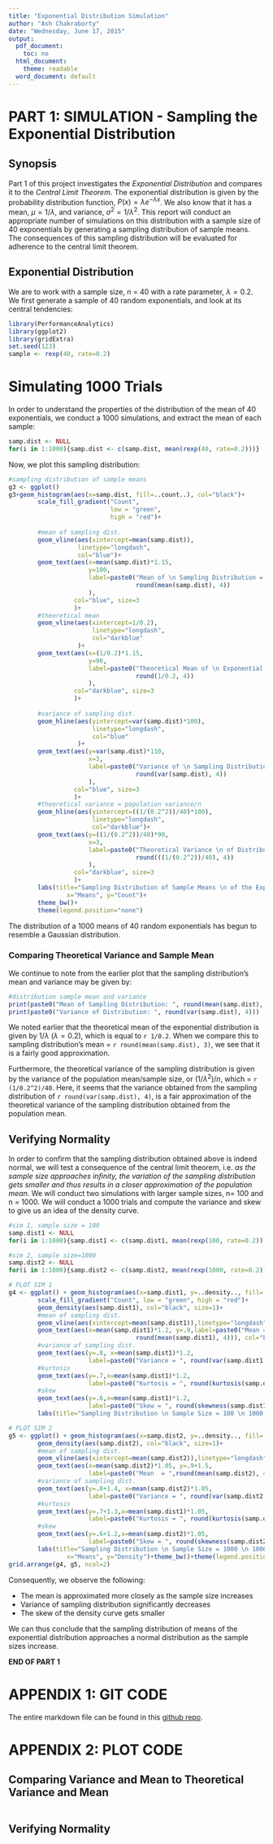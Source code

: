 ```yaml
---
title: "Exponential Distribution Simulation"
author: "Ash Chakraborty"
date: "Wednesday, June 17, 2015"
output:
  pdf_document:
    toc: no
  html_document:
    theme: readable
  word_document: default
---
```


# PART 1: SIMULATION - Sampling the Exponential Distribution

## Synopsis

Part 1 of this project investigates the _Exponential Distribution_ and compares it to the _Central Limit Theorem_. The exponential distribution is given by the probability distribution function, $P(x)=\lambda e^{-\lambda x}$. We also know that it has a mean, $\mu = 1/\lambda$, and variance, $\sigma^{2}=1/\lambda^{2}$. This report will conduct an appropriate number of simulations on this distribution with a sample size of 40 exponentials by generating a sampling distribution of sample means. The consequences of this sampling distribution will be evaluated for adherence to the central limit theorem.  

## Exponential Distribution

We are to work with a sample size, n = 40 with a rate parameter, $\lambda = 0.2$. We first generate a sample of 40 random exponentials, and look at its central tendencies:
```r
library(PerformanceAnalytics)
library(ggplot2)
library(gridExtra)
set.seed(123)
sample <- rexp(40, rate=0.2)
```  

# Simulating 1000 Trials

In order to understand the properties of the distribution of the mean of 40 exponentials, we conduct a 1000 simulations, and extract the mean of each sample:

```r
samp.dist <- NULL
for(i in 1:1000){samp.dist <- c(samp.dist, mean(rexp(40, rate=0.2)))}
```   

Now, we plot this sampling distribution:  

```r

#sampling distribution of sample means
g3 <- ggplot() 
g3+geom_histogram(aes(x=samp.dist, fill=..count..), col="black")+
        scale_fill_gradient("Count", 
                            low = "green", 
                            high = "red")+
        
        #mean of sampling dist.
        geom_vline(aes(xintercept=mean(samp.dist)),
                   linetype="longdash", 
                   col="blue")+
        geom_text(aes(x=mean(samp.dist)*1.15, 
                      y=100,
                      label=paste0("Mean of \n Sampling Distribution = ",
                                   round(mean(samp.dist), 4))
                      ), 
                  col="blue", size=3
                  )+
        #theoretical mean
        geom_vline(aes(xintercept=1/0.2),
                       linetype="longdash",
                       col="darkblue"
                   )+
        geom_text(aes(x=(1/0.2)*1.15, 
                      y=90,
                      label=paste0("Theoretical Mean of \n Exponential Distribution = ", 
                                   round(1/0.2, 4))
                      ), 
                  col="darkblue", size=3
                  )+
        
        #variance of sampling dist.
        geom_hline(aes(yintercept=var(samp.dist)*100),
                       linetype="longdash",
                       col="blue"
                   )+
        geom_text(aes(y=var(samp.dist)*110, 
                      x=3,
                      label=paste0("Variance of \n Sampling Distribution = ", 
                                   round(var(samp.dist), 4))
                      ), 
                  col="blue", size=3
                  )+
        #theoretical variance = population variance/n
        geom_hline(aes(yintercept=((1/(0.2^2))/40)*100),
                       linetype="longdash",
                       col="darkblue")+
        geom_text(aes(y=((1/(0.2^2))/40)*90, 
                      x=3,
                      label=paste0("Theoretical Variance \n of Distribution = ", 
                                   round(((1/(0.2^2))/40), 4))
                      ), 
                  col="darkblue", size=3
                  )+                 
        labs(title="Sampling Distribution of Sample Means \n of the Exponential Distribution (1000 Trials)",
                x="Means", y="Count")+
        theme_bw()+
        theme(legend.position="none")
```  

The distribution of a 1000 means of 40 random exponentials has begun to resemble a Gaussian distribution.   

### Comparing Theoretical Variance and Sample Mean

We continue to note from the earlier plot that the sampling distribution's mean and variance may be given by:
```r
#distribution sample mean and variance
print(paste0("Mean of Sampling Distribution: ", round(mean(samp.dist), 4)))
print(paste0("Variance of Distribution: ", round(var(samp.dist), 4)))
```   

We noted earlier that the theoretical mean of the exponential distribution is given by $1/\lambda$ ($\lambda = 0.2$), which is equal to `r 1/0.2`. When we compare this to sampling distribution's mean = `r round(mean(samp.dist), 3)`, we see that it is a fairly good approximation.   

Furthermore, the theoretical variance of the sampling distribution is given by the variance of the population mean/sample size, or $(1/\lambda^{2})/n$, which = `r (1/0.2^2)/40`. Here, it seems that the variance obtained from the sampling distribution of `r round(var(samp.dist), 4)`, is a fair approximation of the theoretical variance of the sampling distribution obtained from the population mean.   

## Verifying Normality

In order to confirm that the sampling distribution obtained above is indeed normal, we will test a consequence of the central limit theorem, i.e. _as the sample size approaches infinity, the variation of the sampling distribution gets smaller and thus results in a closer approximation of the population mean_. We will conduct two simulations with larger sample sizes, n= 100 and n = 1000. We will conduct a 1000 trials and compute the variance and skew to give us an idea of the density curve.   

```r
#sim 1, sample size = 100
samp.dist1 <- NULL
for(i in 1:1000){samp.dist1 <- c(samp.dist1, mean(rexp(100, rate=0.2)))}

#sim 2, sample size=1000
samp.dist2 <- NULL
for(i in 1:1000){samp.dist2 <- c(samp.dist2, mean(rexp(1000, rate=0.2)))}
```  

```r
# PLOT SIM 1
g4 <- ggplot() + geom_histogram(aes(x=samp.dist1, y=..density.., fill=..count.., col="black"))+
        scale_fill_gradient("Count", low = "green", high = "red")+
        geom_density(aes(samp.dist1), col="black", size=1)+
        #mean of sampling dist.
        geom_vline(aes(xintercept=mean(samp.dist1)),linetype="longdash", col="blue")+
        geom_text(aes(x=mean(samp.dist1)*1.2, y=.9,label=paste0("Mean = ",
                                   round(mean(samp.dist1), 4))), col="blue", size=3)+
        #variance of sampling dist.
        geom_text(aes(y=.8, x=mean(samp.dist1)*1.2,
                      label=paste0("Variance = ", round(var(samp.dist1), 4))), col="blue", size=3)+ 
        #kurtosis
        geom_text(aes(y=.7,x=mean(samp.dist1)*1.2,
                      label=paste0("Kurtosis = ", round(kurtosis(samp.dist1), 4))),col="blue", size=3)+
        #skew
        geom_text(aes(y=.6,x=mean(samp.dist1)*1.2,
                      label=paste0("Skew = ", round(skewness(samp.dist1), 4))),col="blue", size=3)+
        labs(title="Sampling Distribution \n Sample Size = 100 \n 1000 Trials",x="Means", y="Density")+theme_bw()+theme(legend.position="none")

# PLOT SIM 2
g5 <- ggplot() + geom_histogram(aes(x=samp.dist2, y=..density.., fill=..count.., col="black"))+scale_fill_gradient("Count", low = "green", high = "red")+
        geom_density(aes(samp.dist2), col="black", size=1)+
        #mean of sampling dist.
        geom_vline(aes(xintercept=mean(samp.dist2)),linetype="longdash", col="blue")+
        geom_text(aes(x=mean(samp.dist2)*1.05, y=.9+1.5,
                      label=paste0("Mean  = ",round(mean(samp.dist2), 4))), col="blue", size=3)+
        #variance of sampling dist.
        geom_text(aes(y=.8+1.4, x=mean(samp.dist2)*1.05,
                      label=paste0("Variance = ", round(var(samp.dist2), 4))), col="blue", size=3)+ 
        #kurtosis
        geom_text(aes(y=.7+1.3,x=mean(samp.dist1)*1.05,
                      label=paste0("Kurtosis = ", round(kurtosis(samp.dist2), 4))),col="blue", size=3)+
        #skew
        geom_text(aes(y=.6+1.2,x=mean(samp.dist2)*1.05,
                      label=paste0("Skew = ", round(skewness(samp.dist2), 4))),col="blue", size=3)+
        labs(title="Sampling Distribution \n Sample Size = 1000 \n 1000 Trials",
                x="Means", y="Density")+theme_bw()+theme(legend.position="none")
grid.arrange(g4, g5, ncol=2)
```   

Consequently, we observe the following:  

* The mean is approximated more closely as the sample size increases  
* Variance of sampling distribution significantly decreases  
* The skew of the density curve gets smaller  

We can thus conclude that the sampling distribution of means of the exponential distribution approaches a normal distribution as the sample sizes increase.   

**END OF PART 1**  

# APPENDIX 1: GIT CODE

The entire markdown file can be found in this [github repo](https://github.com/ashirwad08/StatisticalInference.git).  

# APPENDIX 2: PLOT CODE 

## Comparing Variance and Mean to Theoretical Variance and Mean

```r
```    

## Verifying Normality  

```r
```


